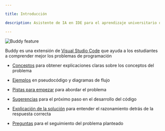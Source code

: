 ```yaml
---

title: Introducción

description: Asistente de IA en IDE para el aprendizaje universitario de programación básica

---
```


![Buddy feature](/images/readme.png)

Buddy es una extensión de [Visual Studio Code](https://marketplace.visualstudio.com/items?itemName=dprol.BuddyAI) que ayuda a los estudiantes a comprender mejor los problemas de programación

- [Conceptos](essentials/conceptos.mdx) para obtener explicaciones claras sobre los conceptos del problema

- [Ejemplos](essentials/ejemplos.mdx) en pseudocódigo y diagramas de flujo

- [Pistas para empezar](essentials/pistas.mdx) para abordar el problema

- [Sugerencias](essentials/next.mdx) para el próximo paso en el desarrollo del código

- [Explicación de la solución](essentials/solucion.mdx) para entender el razonamiento detrás de la respuesta correcta

- [Preguntas](essentials/next.mdx) para el seguimiento del problema planteado